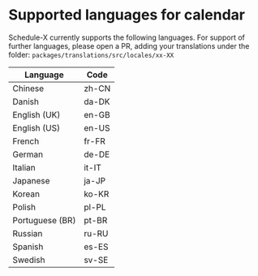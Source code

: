 # Supported languages for calendar

Schedule-X currently supports the following languages. For support of further languages, please open a PR, adding
your translations under the folder: `packages/translations/src/locales/xx-XX`

| Language        | Code  |
|-----------------|-------|
| Chinese         | zh-CN |
| Danish          | da-DK |
| English (UK)    | en-GB |
| English (US)    | en-US |
| French          | fr-FR |
| German          | de-DE |
| Italian         | it-IT |
| Japanese        | ja-JP |
| Korean          | ko-KR |
| Polish          | pl-PL |
| Portuguese (BR) | pt-BR |
| Russian         | ru-RU |
| Spanish         | es-ES |
| Swedish         | sv-SE |
